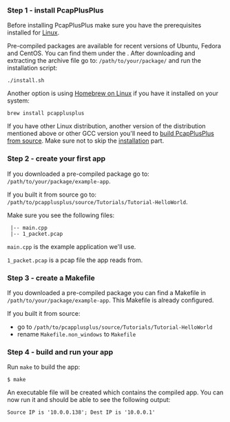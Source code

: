 
### Step 1 - install PcapPlusPlus

Before installing PcapPlusPlus make sure you have the prerequisites installed for [Linux](./install/linux#prerequisites).

Pre-compiled packages are available for recent versions of Ubuntu, Fedora and CentOS. You can find them under the <ReleaseLink/>. After downloading and extracting the archive file go to: `/path/to/your/package/` and run the installation script:

```shell
./install.sh
```

Another option is using [Homebrew on Linux](https://docs.brew.sh/Homebrew-on-Linux) if you have it installed on your system:

```shell
brew install pcapplusplus
```

If you have other Linux distribution, another version of the distribution mentioned above or other GCC version you'll need to [build PcapPlusPlus from source](./install/linux). Make sure not to skip the [installation](./install/linux#installation) part.

### Step 2 - create your first app

If you downloaded a pre-compiled package go to: `/path/to/your/package/example-app`.

If you built it from source go to: `/path/to/pcapplusplus/source/Tutorials/Tutorial-HelloWorld`.

Make sure you see the following files:

```shell
 |-- main.cpp
 |-- 1_packet.pcap
```

`main.cpp` is the example application we'll use.

`1_packet.pcap` is a pcap file the app reads from.

### Step 3 - create a Makefile

If you downloaded a pre-compiled package you can find a Makefile in `/path/to/your/package/example-app`. This Makefile is already configured.

If you built it from source:

- go to `/path/to/pcapplusplus/source/Tutorials/Tutorial-HelloWorld`
- rename `Makefile.non_windows` to `Makefile`

### Step 4 - build and run your app

Run `make` to build the app:

```shell
$ make
```

An executable file will be created which contains the compiled app. You can now run it and should be able to see the following output:

```shell
Source IP is '10.0.0.138'; Dest IP is '10.0.0.1'
```

